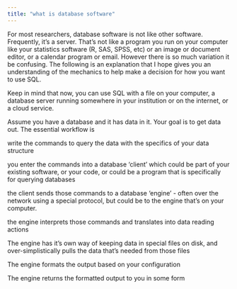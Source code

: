 ```yaml
---
title: "what is database software"
---
```


For most researchers, database software is not like other software. Frequently, it's a server. That's not like a program you run on your computer like your statistics software (R, SAS, SPSS, etc) or an image or document editor, or a calendar program or email. However there is so much variation it be confusing. The following is an explanation that I hope gives you an understanding of the mechanics to help make a decision for how you want to use SQL.

Keep in mind that now, you can use SQL with a file on your computer, a database server running somewhere in your institution or on the internet, or a cloud service.

Assume you have a database and it has data in it. Your goal is to get data out. The essential workflow is

write the commands to query the data with the specifics of your data structure

you enter the commands into a database 'client' which could be part of your existing software, or your code, or could be a program that is specifically for querying databases

the client sends those commands to a database 'engine'  - often over the network using a special protocol, but could be to the engine that's on your computer.

the engine interprets those commands and translates into data reading actions

The engine has it's own way of keeping data in special files on disk, and over-simplistically pulls the data that's needed from those files

The engine formats the output based on your configuration

The engine returns the formatted output to you in some form
